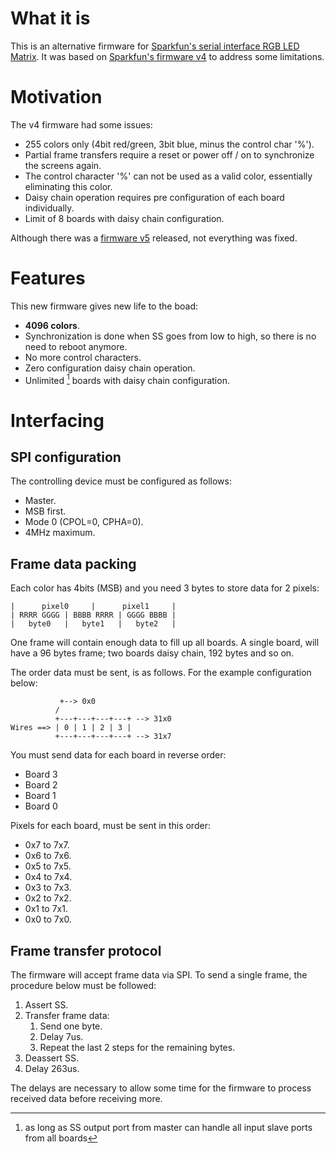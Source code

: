 = What it is =

This is an alternative firmware for [[http://www.sparkfun.com/products/760|Sparkfun's serial interface RGB LED Matrix]]. It was based on [[http://www.sparkfun.com/datasheets/Components/RGB_Backpack_v4.zip|Sparkfun's firmware v4]] to address some limitations.

= Motivation =

The v4 firmware had some issues:

* 255 colors only (4bit red/green, 3bit blue, minus the control char '%').
* Partial frame transfers require a reset or power off / on to synchronize the screens again.
* The control character '%' can not be used as a valid color, essentially eliminating this color.
* Daisy chain operation requires pre configuration of each board individually.
* Limit of 8 boards with daisy chain configuration.

Although there was a [[http://www.sparkfun.com/tutorial/ArduinoRGBMatrix/RGB_Backpack_v5.zip|firmware v5]] released, not everything was fixed.

= Features =

This new firmware gives new life to the boad:

* '''4096 colors'''.
* Synchronization is done when SS goes from low to high, so there is no need to reboot anymore.
* No more control characters.
* Zero configuration daisy chain operation.
* Unlimited <ref>as long as SS output port from master can handle all input slave ports from all boards</ref> boards with daisy chain configuration.

= Interfacing =

== SPI configuration ==

The controlling device must be configured as follows:

* Master.
* MSB first.
* Mode 0 (CPOL=0, CPHA=0).
* 4MHz maximum.

== Frame data packing ==

Each color has 4bits (MSB) and you need 3 bytes to store data for 2 pixels:

 |      pixel0     |      pixel1     |
 | RRRR GGGG | BBBB RRRR | GGGG BBBB |
 |   byte0   |   byte1   |   byte2   |

One frame will contain enough data to fill up all boards. A single board, will have a 96 bytes frame; two boards daisy chain, 192 bytes and so on.

The order data must be sent, is as follows. For the example configuration below:

            +--> 0x0
           /
           +---+---+---+---+ --> 31x0
 Wires ==> | 0 | 1 | 2 | 3 |
           +---+---+---+---+ --> 31x7

You must send data for each board in reverse order:

* Board 3
* Board 2
* Board 1
* Board 0

Pixels for each board, must be sent in this order:

* 0x7 to 7x7.
* 0x6 to 7x6.
* 0x5 to 7x5.
* 0x4 to 7x4.
* 0x3 to 7x3.
* 0x2 to 7x2.
* 0x1 to 7x1.
* 0x0 to 7x0.

== Frame transfer protocol ==

The firmware will accept frame data via SPI. To send a single frame, the procedure below must be followed:

# Assert SS.
# Transfer frame data:
## Send one byte.
## Delay 7us.
## Repeat the last 2 steps for the remaining bytes.
# Deassert SS.
# Delay 263us.

The delays are necessary to allow some time for the firmware to process received data before receiving more.
